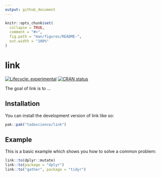 ```yaml
---
output: github_document
---
```


<!-- README.md is generated from README.Rmd. Please edit that file -->

```r
knitr::opts_chunk$set(
  collapse = TRUE,
  comment = "#>",
  fig.path = "man/figures/README-",
  out.width = "100%"
)
```

# link

<!-- badges: start -->
[![Lifecycle: experimental](https://img.shields.io/badge/lifecycle-experimental-orange.svg)](https://lifecycle.r-lib.org/articles/stages.html#experimental)
[![CRAN status](https://www.r-pkg.org/badges/version/link)](https://CRAN.R-project.org/package=link)
<!-- badges: end -->

The goal of link is to ...

## Installation

You can install the development version of link like so:

``` r
pak::pak("tadascience/link")
```

## Example

This is a basic example which shows you how to solve a common problem:

```r
link::to(dplyr::mutate)
link::to(package = "dplyr")
link::to("gather", package = "tidyr")
```

